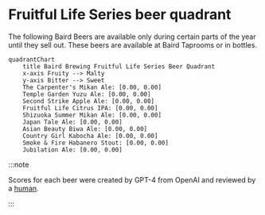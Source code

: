 # Fruitful Life Series beer quadrant

The following Baird Beers are available only during certain parts of the year until they sell out. These beers are available at Baird Taprooms or in bottles.

```mermaid
quadrantChart
    title Baird Brewing Fruitful Life Series Beer Quadrant
    x-axis Fruity --> Malty
    y-axis Bitter --> Sweet
    The Carpenter's Mikan Ale: [0.00, 0.00]
    Temple Garden Yuzu Ale: [0.00, 0.00]
    Second Strike Apple Ale: [0.00, 0.00]
    Fruitful Life Citrus IPA: [0.00, 0.00]
    Shizuoka Summer Mikan Ale: [0.00, 0.00]
    Japan Tale Ale: [0.00, 0.00]
    Asian Beauty Biwa Ale: [0.00, 0.00]
    Country Girl Kabocha Ale: [0.00, 0.00]
    Smoke & Fire Habanero Stout: [0.00, 0.00]
    Jubilation Ale: [0.00, 0.00]
```

:::note

Scores for each beer were created by GPT-4 from OpenAI and reviewed by a [human](https://github.com/josh-wong).

:::
